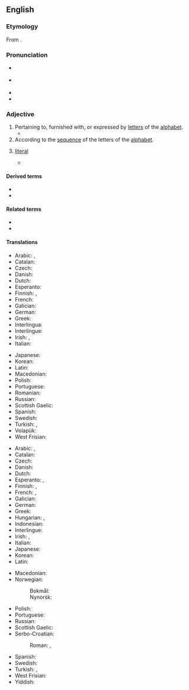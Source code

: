==English==

===Etymology===
From {{af|en|alphabetic|-al}}.

===Pronunciation===
* {{a|UK}} {{IPA|en|/ˌæl.fəˈbɛt.ɪ.kəl/}}
* {{a|GA}} {{IPA|en|/ˌælfəˈbɛtɪkəl/}}
* {{audio|en|en-us-alphabetical.ogg|Audio (US)}}
* {{hyphenation|en|al|pha|bet|ic|al}}

===Adjective===
{{en-adj|-}}

# Pertaining to, furnished with, or expressed by [[letter]]s of the [[alphabet]].
#* {{quote-book|en|year=1986|author=Arthur Hilary Armstrong, A. A. Armstrong| title=Classical Mediterranean Spirituality: Egyptian, Greek, Roman|page=486 | passage=Paul, who talks about what the magical papyri do, has in his first letter to the Corinthians described basic aspects of '''alphabetical''' language.}}
# According to the [[sequence]] of the letters of the [[alphabet]].
#: {{ux|en|All names were placed into an '''alphabetical''' list.}}
# {{lb|en|obsolete}} [[literal]]
#* {{quote-book|en|1644|{{w|John Milton}}|The Doctrine & Discipline of Divorce|url=https://books.google.com/books?id=6oI-AQAAMAAJ&pg=PA31|page=31|passage=But if an '''alphabeticall''' servility must be still urged, it may so fall out,}}

====Derived terms====
* {{l|en|alphabetical order}}
* {{l|en|alphabetically}}

====Related terms====
* {{l|en|alphabet}}
* {{l|en|alphabetize}}

====Translations====
{{trans-top|pertaining to the alphabet}}
* Arabic: {{t|ar|الفبائي|alt=أَلِفْبَائِيّ}}, {{t|ar|ابجدي|alt=أَبْجَدِيّ}}
* Catalan: {{t+|ca|alfabètic}}
* Czech: {{t+|cs|abecední}}
* Danish: {{t+|da|alfabetisk}}
* Dutch: {{t+|nl|alfabetisch}}
* Esperanto: {{t|eo|alfabeta}}
* Finnish: {{t+|fi|aakkoset|alt=aakkos-}}, {{t+|fi|aakkosellinen}}
* French: {{t+|fr|alphabétique}}
* Galician: {{t+|gl|alfabético}}
* German: {{t+|de|alphabetisch}}
* Greek: {{t+|el|αλφαβητικός}}
* Interlingua: {{t|ia|alphabetic}}
* Interlingue: {{t|ie|alfabetic}}
* Irish: {{t|ga|aibítreach}}, {{t|ga|aibítre}}
* Italian: {{t+|it|alfabetico}}
{{trans-mid}}
* Japanese: {{t|ja|[[アルファベット]]の|tr=arufabetto no}}
* Korean: {{t+|ko|알파벳}}
* Latin: {{t|la|abecedarius}}
* Macedonian: {{t|mk|а́збучен}}
* Polish: {{t+|pl|alfabetyczny}}
* Portuguese: {{t+|pt|alfabético}}
* Romanian: {{t+|ro|alfabetic}}
* Russian: {{t+|ru|алфави́тный}}
* Scottish Gaelic: {{t|gd|aibidileach}}
* Spanish: {{t+|es|alfabético}}
* Swedish: {{t+|sv|alfabetisk}}
* Turkish: {{t+|tr|alfabetik}}, {{t+|tr|abecesel}}
* Volapük: {{t+|vo|lafabik}}
* West Frisian: {{t+|fy|alfabetysk}}
{{trans-bottom}}

{{trans-top|in the sequence of the letters of the alphabet}}
* Arabic: {{t|ar|الفبائي|alt=ألِفْبَائِيّ}}, {{t|ar|ابجدي|alt=أبجَدِيّ}}
* Catalan: {{t+|ca|alfabètic}}
* Czech: {{t+|cs|abecední}}
* Danish: {{t+|da|alfabetisk}}
* Dutch: {{t+|nl|alfabetisch}}
* Esperanto: {{t|eo|laŭalfabeta}}, {{t|eo|alfabeta}}
* Finnish: {{t+|fi|aakkoset|alt=aakkos-}}, {{t+|fi|aakkosellinen}}
* French: {{t+|fr|alphabétique}}, {{t+|fr|abécédaire}}
* Galician: {{t+|gl|alfabético}}
* German: {{t+|de|alphabetisch}}
* Greek: {{t+|el|αλφαβητικός}}
* Hungarian: {{t+|hu|alfabetikus}}, {{t|hu|ábécérendi}}
* Indonesian: {{t+|id|alfabetis}}
* Interlingue: {{t|ie|alfabetic}}
* Irish: {{t|ga|aibítreach}}, {{t|ga|aibítre}}
* Italian: {{t+|it|alfabetico}}
* Japanese: {{t|ja|[[アルファベット順]]の|tr=arufabetto-jun no}}
* Korean: {{t+|ko|알파벳}}
* Latin: {{t|la|abecedarius}}
{{trans-mid}}
* Macedonian: {{t|mk|а́збучен}}
* Norwegian:
*: Bokmål: {{t+|nb|alfabetisk}}
*: Nynorsk: {{t|nn|alfabetisk}}
* Polish: {{t+|pl|alfabetyczny}}
* Portuguese: {{t+|pt|alfabético}}
* Russian: {{t+|ru|алфави́тный}}
* Scottish Gaelic: {{t|gd|aibidileach}}
* Serbo-Croatian:
*: Roman: {{t+|sh|ȁbecēdnī}}, {{t|sh|alfàbētskī}}
* Spanish: {{t+|es|alfabético}}
* Swedish: {{t+|sv|alfabetisk}}
* Turkish: {{t|tr|alfabetik sırayla}}, {{t|tr|alfabetik olarak}}
* West Frisian: {{t+|fy|alfabetysk}}
* Yiddish: {{t|yi|אַלפֿאַבעטיש}}
{{trans-bottom}}